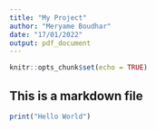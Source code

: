 ```yaml
---
title: "My Project"
author: "Meryame Boudhar"
date: "17/01/2022"
output: pdf_document
---
```


```r
knitr::opts_chunk$set(echo = TRUE)
```

## This is a markdown file



```r
print("Hello World")
```

